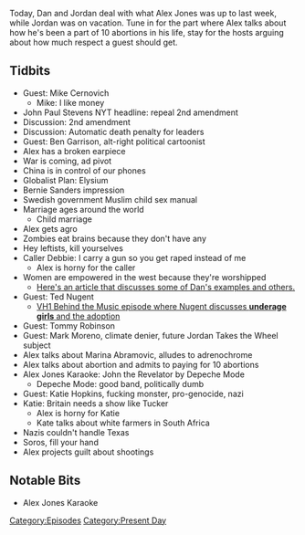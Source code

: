 {{DEFAULTSORT:
    #_EPISODE_0144:March 25-31, Part 2
}}{{Episode
    | title             = March 25-31, Part 2
    | caption           = Listen to this episode on [https://knowledgefight.libsyn.com/knowledge-fight-mar-25-31-part-2 Libsyn] [https://open.spotify.com/episode/1dXv1WTeBcfRSzGTOQJJYd Spotify], Read the [[Transcript/144: March 25-31, Part 2|Unofficial Transcript]]
    | episodeNumber     = 144
    | length            = 02:14:32
    | airDate           = April 2, 2018
    | coverageStartDate = March 25, 2018
    | coverageEndDate   = March 31, 2018
    | episodeType       = [[:Category:Present Day|Present Day]]
    | appearance        = [[Mike Cernovich]], [[John Paul Stevens]], [[Ben Garrison]], [[Ted Nugent]], [[Tommy Robinson]], [[Mark Moreno]], [[Marina Abramovic]], [[Katie Hopkins]], [[George Soros]]
    | previousEpisode   = [[143: March 25-31 Part 1]]
    | nextEpisode       = [[145: April 2, 2018]]
}}

{{Stub}}

Today, Dan and Jordan deal with what Alex Jones was up to last week, while Jordan was on vacation. Tune in for the part where Alex talks about how he's been a part of 10 abortions in his life, stay for the hosts arguing about how much respect a guest should get.

==Tidbits==

*Guest: Mike Cernovich
**Mike: I like money
*John Paul Stevens NYT headline: repeal 2nd amendment
*Discussion: 2nd amendment
*Discussion: Automatic death penalty for leaders
*Guest: Ben Garrison, alt-right political cartoonist
*Alex has a broken earpiece
*War is coming, ad pivot
*China is in control of our phones
*Globalist Plan: Elysium
*Bernie Sanders impression
*Swedish government Muslim child sex manual
*Marriage ages around the world
**Child marriage
*Alex gets agro
*Zombies eat brains because they don't have any
*Hey leftists, kill yourselves
*Caller Debbie: I carry a gun so you get raped instead of me
**Alex is horny for the caller
*Women are empowered in the west because they're worshipped
**[https://www.usatoday.com/story/news/factcheck/2020/10/28/fact-check-9-things-women-couldnt-do-1971-mostly-right/3677101001/ Here's an article that discusses some of Dan's examples and others.]
*Guest: Ted Nugent
**[https://youtu.be/orz0zxH72K4 VH1 Behind the Music episode where Nugent discusses '''underage girls''' and the adoption]
*Guest: Tommy Robinson
*Guest: Mark Moreno, climate denier, future Jordan Takes the Wheel subject
*Alex talks about Marina Abramovic, alludes to adrenochrome
*Alex talks about abortion and admits to paying for 10 abortions
*Alex Jones Karaoke: John the Revelator by Depeche Mode
**Depeche Mode: good band, politically dumb
*Guest: Katie Hopkins, fucking monster, pro-genocide, nazi
*Katie: Britain needs a show like Tucker
**Alex is horny for Katie
**Kate talks about white farmers in South Africa
*Nazis couldn't handle Texas
*Soros, fill your hand
*Alex projects guilt about shootings

==Notable Bits==

*Alex Jones Karaoke

[[Category:Episodes]]
[[Category:Present Day]]
